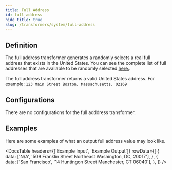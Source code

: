 ```yaml
---
title: Full Address
id: full-address
hide_title: true
slug: /transformers/system/full-address
---
```




<TransformerPageHeader
  title="Full Address"
  type="string"
  apiRef="https://github.com/nucleuscloud/neosync/blob/main/worker/internal/benthos/transformers/fullAddress.go"
/>

## Definition

The full address transformer generates a randomly selects a real full address that exists in the United States. You can see the complete list of full addresses that are available to be randomly selected [here.](https://github.com/nucleuscloud/neosync/blob/main/worker/internal/benthos/transformers/data-sets/addresses.json).

The full address transformer returns a valid United States address. For example:
`123 Main Street Boston, Massachusetts, 02169`

## Configurations

There are no configurations for the full adddress transformer.

## Examples

Here are some examples of what an output full address value may look like.

<DocsTable
  headers={['Example Input', 'Example Output']}
  rowData={[
    {
      data: ['N/A', '509 Franklin Street Northeast Washington, DC, 20017'],
    },
    {
      data: ['San Francisco', '14 Huntingon Street Manchester, CT 06040'],
    },
  ]}
/>
